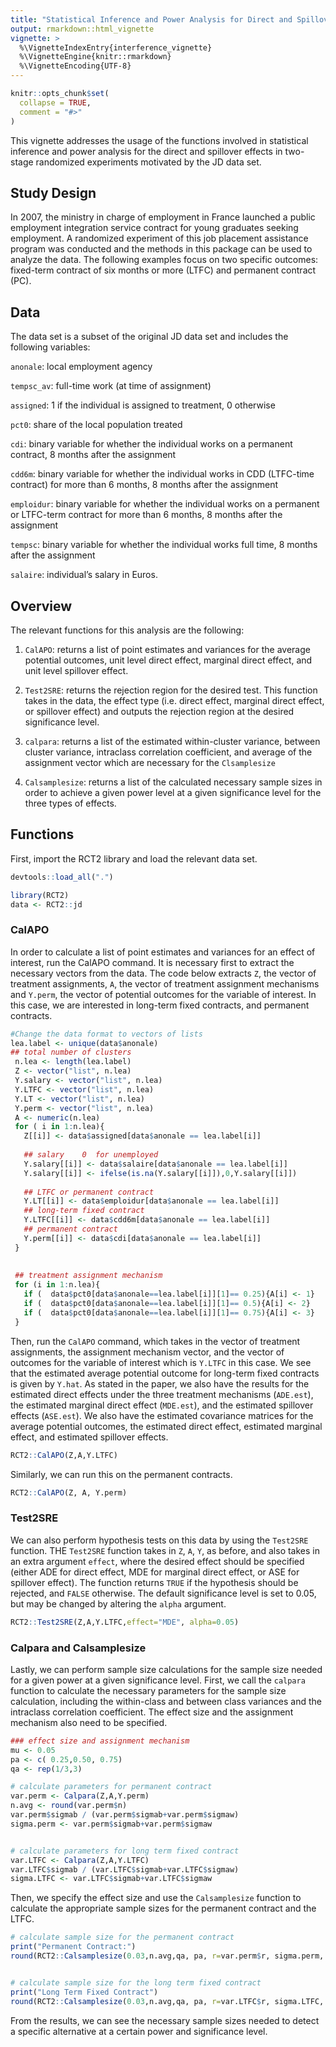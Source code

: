 ```yaml
---
title: "Statistical Inference and Power Analysis for Direct and Spillover Effects"
output: rmarkdown::html_vignette
vignette: >
  %\VignetteIndexEntry{interference_vignette}
  %\VignetteEngine{knitr::rmarkdown}
  %\VignetteEncoding{UTF-8}
---
```


```r
knitr::opts_chunk$set(
  collapse = TRUE,
  comment = "#>"
)
```

This vignette addresses the usage of the functions involved in statistical inference and power analysis for the direct and spillover effects in two-stage randomized experiments motivated by the JD data set.

## Study Design
In 2007, the ministry in charge of employment in France launched a public employment integration service contract for young graduates seeking employment. A randomized experiment of this job placement assistance program was conducted and the methods in this package can be used to analyze the data. The following examples focus on two specific outcomes: fixed-term contract of six months or more (LTFC) and permanent contract (PC).

## Data
The data set is a subset of the original JD data set and includes the following variables:

`anonale`: local employment agency

`tempsc_av`: full-time work (at time of assignment)

`assigned`: 1 if the individual is assigned to treatment, 0 otherwise

`pct0`: share of the local population treated

`cdi`: binary variable for whether the individual works on a permanent contract, 8 months after the assignment

`cdd6m`: binary variable for whether the individual works in CDD (LTFC-time contract) for more than 6 months, 8 months after the assignment

`emploidur`: binary variable for whether the individual works on a permanent or LTFC-term contract for more than 6 months, 8 months after the assignment

`tempsc`: binary variable for whether the individual works full time, 8 months after the assignment

`salaire`: individual's salary in Euros.

## Overview
The relevant functions for this analysis are the following:

1. `CalAPO`: returns a list of point estimates and variances for the average potential outcomes, unit level direct effect, marginal direct effect, and unit level spillover effect.

2. `Test2SRE`: returns the rejection region for the desired test. This function takes in the data, the effect type (i.e. direct effect, marginal direct effect, or spillover effect) and outputs the rejection region at the desired significance level.

3. `calpara`: returns a list of the estimated within-cluster variance, between cluster variance, intraclass correlation coefficient, and average of the assignment vector which are necessary for the `Clsamplesize` 


4. `Calsamplesize`: returns a list of the calculated necessary sample sizes in order to achieve a given power level at a given significance level for the three types of effects.

## Functions
First, import the RCT2 library and load the relevant data set.
```r
devtools::load_all(".")
```


```r
library(RCT2)
data <- RCT2::jd
```

### CalAPO
In order to calculate a list of point estimates and variances for an effect of interest, run the CalAPO command. It is necessary first to extract the necessary vectors from the data. The code below extracts `Z`, the vector of treatment assignments, `A`, the vector of treatment assignment mechanisms and `Y.perm`, the vector of potential outcomes for the variable of interest. In this case, we are interested in long-term fixed contracts, and permanent contracts.

```r
#Change the data format to vectors of lists
lea.label <- unique(data$anonale) 
## total number of clusters
 n.lea <- length(lea.label)
 Z <- vector("list", n.lea)
 Y.salary <- vector("list", n.lea) 
 Y.LTFC <- vector("list", n.lea) 
 Y.LT <- vector("list", n.lea) 
 Y.perm <- vector("list", n.lea) 
 A <- numeric(n.lea)
 for ( i in 1:n.lea){
   Z[[i]] <- data$assigned[data$anonale == lea.label[i]]
   
   ## salary    0  for unemployed
   Y.salary[[i]] <- data$salaire[data$anonale == lea.label[i]]
   Y.salary[[i]] <- ifelse(is.na(Y.salary[[i]]),0,Y.salary[[i]])
   
   ## LTFC or permanent contract
   Y.LT[[i]] <- data$emploidur[data$anonale == lea.label[i]]
   ## long-term fixed contract
   Y.LTFC[[i]] <- data$cdd6m[data$anonale == lea.label[i]]
   ## permanent contract
   Y.perm[[i]] <- data$cdi[data$anonale == lea.label[i]]
 }
 
 
 ## treatment assignment mechanism
 for (i in 1:n.lea){
   if (  data$pct0[data$anonale==lea.label[i]][1]== 0.25){A[i] <- 1}
   if (  data$pct0[data$anonale==lea.label[i]][1]== 0.5){A[i] <- 2}
   if (  data$pct0[data$anonale==lea.label[i]][1]== 0.75){A[i] <- 3}
 }
```


Then, run the `CalAPO` command, which takes in the vector of treatment assignments, the assignment mechanism vector, and the vector of outcomes for the variable of interest which is `Y.LTFC` in this case. We see that the estimated average potential outcome for long-term fixed contracts is given by `Y.hat`. As stated in the paper, we also have the results for the estimated direct effects under the three treatment mechanisms (`ADE.est`), the estimated marginal direct effect (`MDE.est`), and the estimated spillover effects (`ASE.est`). We also have the estimated covariance matrices for the average potential outcomes, the estimated direct effect, estimated marginal effect, and estimated spillover effects.

```r
RCT2::CalAPO(Z,A,Y.LTFC)
```

Similarly, we can run this on the permanent contracts.

```r
RCT2::CalAPO(Z, A, Y.perm)
```


### Test2SRE
We can also perform hypothesis tests on this data by using the `Test2SRE` function. THE `Test2SRE` function takes in `Z`, `A`, `Y`, as before, and also takes in an extra argument `effect`, where the desired effect should be specified (either ADE for direct effect, MDE for marginal direct effect, or ASE for spillover effect). The function returns `TRUE` if the hypothesis should be rejected, and `FALSE` otherwise. The default significance level is set to 0.05, but may be changed by altering the `alpha` argument.

```r
RCT2::Test2SRE(Z,A,Y.LTFC,effect="MDE", alpha=0.05)
```

### Calpara and Calsamplesize  
Lastly, we can perform sample size calculations for the sample size needed for a given power at a given significance level. First, we call the `calpara` function to calculate the necessary parameters for the sample size calculation, including the within-class and between class variances and the intraclass correlation coefficient. The effect size and the assignment mechanism also need to be specified.

```r
### effect size and assignment mechanism
mu <- 0.05
pa <- c( 0.25,0.50, 0.75)
qa <- rep(1/3,3)

# calculate parameters for permanent contract
var.perm <- Calpara(Z,A,Y.perm)
n.avg <- round(var.perm$n)
var.perm$sigmab / (var.perm$sigmab+var.perm$sigmaw)
sigma.perm <- var.perm$sigmab+var.perm$sigmaw


# calculate parameters for long term fixed contract
var.LTFC <- Calpara(Z,A,Y.LTFC)
var.LTFC$sigmab / (var.LTFC$sigmab+var.LTFC$sigmaw)
sigma.LTFC <- var.LTFC$sigmab+var.LTFC$sigmaw

```


Then, we specify the effect size and use the `Calsamplesize` function to calculate the appropriate sample sizes for the permanent contract and the LTFC. 

```r
# calculate sample size for the permanent contract
print("Permanent Contract:")
round(RCT2::Calsamplesize(0.03,n.avg,qa, pa, r=var.perm$r, sigma.perm, alpha=0.05, beta=0.2))


# calculate sample size for the long term fixed contract
print("Long Term Fixed Contract")
round(RCT2::Calsamplesize(0.03,n.avg,qa, pa, r=var.LTFC$r, sigma.LTFC, alpha=0.05, beta=0.2))
```

From the results, we can see the necessary sample sizes needed to detect a specific alternative at a certain power and significance level.